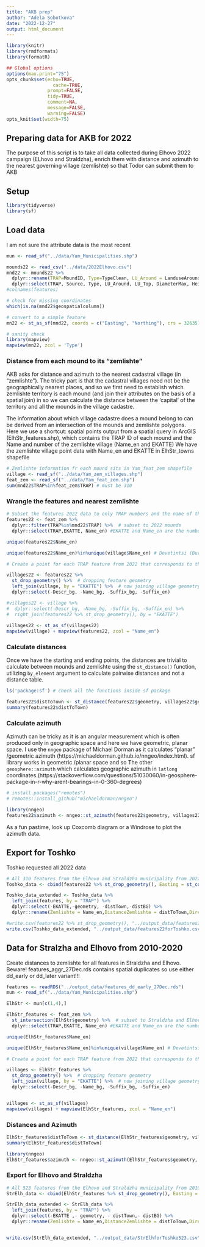 ```yaml
---
title: "AKB prep"
author: "Adela Sobotkova"
date: "2022-12-27"
output: html_document
---
```

```r
library(knitr)
library(rmdformats)
library(formatR)

## Global options
options(max.print="75")
opts_chunk$set(echo=TRUE,
	             cache=TRUE,
               prompt=FALSE,
               tidy=TRUE,
               comment=NA,
               message=FALSE,
               warning=FALSE)
opts_knit$set(width=75)
```

## Preparing data for AKB for 2022

The purpose of this script is to take all data collected during Elhovo 2022 campaign (ELhovo and Straldzha), enrich them with distance and azimuth to the nearest governing village (zemlishte) so that Todor can submit them to AKB

## Setup
```r
library(tidyverse)
library(sf)
```


## Load data
I am not sure the attribute data is the most recent
```r
mun <- read_sf("../data/Yam_Municipalities.shp")

mounds22 <- read_csv("../data/2022Elhovo.csv")
mnd22 <- mounds22 %>%
  dplyr::rename(TRAP=MoundID, Type=TypeClean, LU_Around = LanduseAroundMound, LU_Top = LanduseOnTopOfMound) %>% 
  dplyr::select(TRAP, Source, Type, LU_Around, LU_Top, DiameterMax, HeightMax, Condition, PrincipalSourceOfImpact, Date, Northing, Easting, geospatialcolumn)
#colnames(features)

# check for missing coordinates
which(is.na(mnd22$geospatialcolumn))

# convert to a simple feature
mn22 <- st_as_sf(mnd22, coords = c("Easting", "Northing"), crs = 32635)

# sanity check
library(mapview)
mapview(mn22, zcol = 'Type')
```

### Distance from each mound to its "zemlishte"

AKB asks for distance and azimuth to the nearest cadastral village (in "zemlishte"). The tricky part is that the cadastral villages need not be the geographically nearest places, and so we first need to establish which zemlishte territory is each mound (and join their attributes on the basis of a spatial join) in so we can calculate the distance between the 'capital' of the territory and all the mounds in the village cadastre.

The information about which village cadastre does a mound belong to can be derived from an intersection of the mounds and zemlishte polygons. Here we use a shortcut: spatial points output from a spatial query in ArcGIS (ElhStr_features.shp), which contains the TRAP ID of each mound and the Name and number of the zemlishte village (Name_en and EKATTE)
We have the zemlishte village point data with Name_en and EKATTE in ElhStr_towns shapefile

```r
# Zemlishte information fr each mound sits in Yam_feat_zem shapefile
village <- read_sf("../data/Yam_zem_villages.shp")
feat_zem <- read_sf("../data/Yam_feat_zem.shp")
sum(mnd22$TRAP%in%feat_zem$TRAP) # must be 310
```

### Wrangle the features and nearest zemlishte 
```r
# Subset the features 2022 data to only TRAP numbers and the name of the  zemlishte-defining village
features22 <- feat_zem %>%
  dplyr::filter(TRAP%in%mnd22$TRAP) %>%  # subset to 2022 mounds
  dplyr::select(TRAP,EKATTE, Name_en) #EKATTE and Name_en are the number and name of the zemlishte that we are interested in

unique(features22$Name_en)

unique(features22$Name_en)%in%unique(village$Name_en) # Devetintsi (Burgas) is missing 

# Create a point for each TRAP feature from 2022 that corresponds to the village the mound belongs to. We need to strip the spatial data out of the TRAP features lest the join does not work.

villages22 <- features22 %>% 
  st_drop_geometry() %>%  # dropping feature geometry
  left_join(village, by = "EKATTE") %>%  # now joining village geometry to TRAP numbers
  dplyr::select(-Descr_bg, -Name_bg, -Suffix_bg, -Suffix_en)

#villages22 <- village %>% 
#  dplyr::select(-Descr_bg, -Name_bg, -Suffix_bg, -Suffix_en) %>% 
#  right_join(features22 %>% st_drop_geometry(), by = "EKATTE")
  
villages22 <- st_as_sf(villages22)
mapview(village) + mapview(features22, zcol = "Name_en")

```

### Calculate distances

Once we have the starting and ending points, the distances are trivial to calculate between mounds and zemlishte using the `st_distance()` function, utilizing `by_element` argument to calculate pairwise distances and not a distance table. 
```r
ls('package:sf') # check all the functions inside sf package

features22$distToTown <- st_distance(features22$geometry, villages22$geometry, by_element = TRUE)
summary(features22$distToTown)
```

### Calculate azimuth

Azimuth can be tricky as it is an angular measurement which is often produced only in geographic space and here we have geometric, planar space. I use the `nngeo` package of Michael Dorman as it calculates "planar" /geometric azimuth (https://michaeldorman.github.io/nngeo/index.html).
sf library works in geometric /planar space and so 
The other `geosphere::azimuth` which calculates geographic azimuth in `latlong` coordinates.(https://stackoverflow.com/questions/51030060/in-geosphere-package-in-r-why-arent-bearings-in-0-360-degrees) 


```r
# install.packages("remotes")
# remotes::install_github("michaeldorman/nngeo")
```

```r
library(nngeo)
features22$azimuth <- nngeo::st_azimuth(features22$geometry, villages22$geometry)
```
As a fun pastime, look up Coxcomb diagram or a Windrose to plot the azimuth data. 


## Export for Toshko
Toshko requested all 2022 data
```r
# All 310 features from the Elhovo and Straldzha municipality from 2022
Toshko_data <- cbind(features22 %>% st_drop_geometry(), Easting = st_coordinates(features22)[,1], Northing = st_coordinates(features22)[,2])

Toshko_data_extended <- Toshko_data %>% 
  left_join(features, by = "TRAP") %>% 
  dplyr::select(-EKATTE,-geometry, -distTown,-distBG) %>% 
  dplyr::rename(Zemlishte = Name_en,DistanceZemlishte = distToTown,DirectionToZemlishte = azimuth)

#write.csv(features22 %>% st_drop_geometry(), "../output_data/features22forToshko.csv")
write.csv(Toshko_data_extended, "../output_data/features22forToshko.csv")
```


## Data for Stralzha and Elhovo from 2010-2020
Create distances to zemlishte for all features in Straldzha and Elhovo. Beware! features_aggr_27Dec.rds contains spatial duplicates so use either dd_early or dd_later variant!!!
```r
features <- readRDS("../output_data/features_dd_early_27Dec.rds")
mun <- read_sf("../data/Yam_Municipalities.shp")

ElhStr <- mun[c(1,4),]

ElhStr_features <- feat_zem %>%
  st_intersection(ElhStr$geometry) %>%  # subset to Straldzha and Elhovo mounds
  dplyr::select(TRAP,EKATTE, Name_en) #EKATTE and Name_en are the number and name of the zemlishte that we are interested in

unique(ElhStr_features$Name_en)

unique(ElhStr_features$Name_en)%in%unique(village$Name_en) # Devetintsi (Burgas) is missing 

# Create a point for each TRAP feature from 2022 that corresponds to the village the mound belongs to. We need to strip the spatial data out of the TRAP features lest the join does not work.

villages <- ElhStr_features %>% 
  st_drop_geometry() %>%  # dropping feature geometry
  left_join(village, by = "EKATTE") %>%  # now joining village geometry to TRAP numbers
  dplyr::select(-Descr_bg, -Name_bg, -Suffix_bg, -Suffix_en)


villages <- st_as_sf(villages)
mapview(villages) + mapview(ElhStr_features, zcol = "Name_en")

```

### Distances and Azimuth
```r
ElhStr_features$distToTown <- st_distance(ElhStr_features$geometry, villages$geometry, by_element = TRUE)
summary(ElhStr_features$distToTown)

library(nngeo)
ElhStr_features$azimuth <- nngeo::st_azimuth(ElhStr_features$geometry, villages$geometry)
```



### Export for Elhovo and Straldzha
```r
# All 523 features from the Elhovo and Straldzha municipality from 2010- 2022 (beware spatial duplicates!!)
StrElh_data <- cbind(ElhStr_features %>% st_drop_geometry(), Easting = st_coordinates(ElhStr_features)[,1], Northing = st_coordinates(ElhStr_features)[,2])

StrElh_data_extended <- StrElh_data %>% 
  left_join(features, by = "TRAP") %>% 
  dplyr::select(-EKATTE ,- geometry, - distTown,- distBG) %>% 
  dplyr::rename(Zemlishte = Name_en,DistanceZemlishte = distToTown,DirectionToZemlishte = azimuth)


write.csv(StrElh_data_extended, "../output_data/StrElhforToshko523.csv")

```

